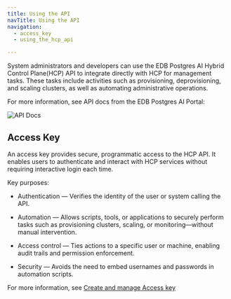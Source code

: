 ```yaml
---
title: Using the API
navTitle: Using the API
navigation:
  - access_key
  - using_the_hcp_api

---
```


System administrators and developers can use the EDB Postgres AI Hybrid Control Plane(HCP) API to integrate directly with HCP for management tasks. These tasks include activities such as provisioning, deprovisioning, and scaling clusters, as well as automating administrative operations.

For more information, see API docs from the EDB Postgres AI Portal:

![API Docs](../../images/api_docs.png)

## Access Key

An access key provides secure, programmatic access to the HCP API. It enables users to authenticate and interact with HCP services without requiring interactive login each time.

Key purposes:

-   Authentication — Verifies the identity of the user or system calling the API.

-   Automation — Allows scripts, tools, or applications to securely perform tasks such as provisioning clusters, scaling, or monitoring—without manual intervention.

-   Access control — Ties actions to a specific user or machine, enabling audit trails and permission enforcement.

-   Security — Avoids the need to embed usernames and passwords in automation scripts.

For more information, see [Create and manage Access key](access_key.mdx)
